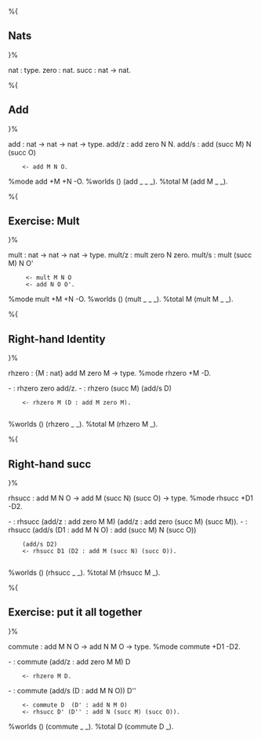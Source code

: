 %{

== Nats ==

}%

nat  : type.
zero : nat.
succ : nat -> nat.

%{

== Add ==

}%

add : nat -> nat -> nat -> type.
add/z : add zero N N.
add/s : add (succ M) N (succ O)
	 <- add M N O.

%mode add +M +N -O.
%worlds () (add _ _ _).
%total M (add M _ _).

%{

== Exercise: Mult ==

}%

mult : nat -> nat -> nat -> type.
mult/z : mult zero N zero.
mult/s : mult (succ M) N O'
	  <- mult M N O
	  <- add N O O'.

%mode mult +M +N -O.
%worlds () (mult _ _ _).
%total M (mult M _ _).

%{

== Right-hand Identity ==

}%

rhzero : {M : nat} add M zero M -> type.
%mode rhzero +M -D.

- : rhzero zero add/z.
- : rhzero (succ M) (add/s D)
     <- rhzero M (D : add M zero M).
     
%worlds () (rhzero _ _).
%total M (rhzero M _).

%{

== Right-hand succ ==

}%

rhsucc : add M N O -> add M (succ N) (succ O) -> type.
%mode rhsucc +D1 -D2.

- : rhsucc (add/z : add zero M M) (add/z : add zero (succ M) (succ M)).
- : rhsucc (add/s (D1 : add M N O) : add (succ M) N (succ O))
     (add/s D2)
     <- rhsucc D1 (D2 : add M (succ N) (succ O)).
     
%worlds () (rhsucc _ _).
%total M (rhsucc M _).

%{

== Exercise: put it all together ==

}%

commute : add M N O -> add N M O -> type.
%mode commute +D1 -D2.

- : commute (add/z : add zero M M) D
     <- rhzero M D.

- : commute (add/s (D : add M N O)) D''
     <- commute D  (D' : add N M O)
     <- rhsucc D' (D'' : add N (succ M) (succ O)).

%worlds () (commute _ _).
%total D (commute D _).